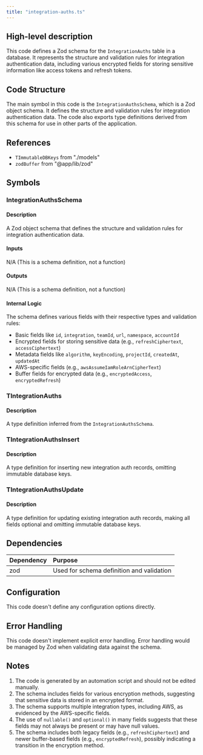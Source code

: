 ```yaml
---
title: "integration-auths.ts"
---
```


## High-level description
This code defines a Zod schema for the `IntegrationAuths` table in a database. It represents the structure and validation rules for integration authentication data, including various encrypted fields for storing sensitive information like access tokens and refresh tokens.

## Code Structure
The main symbol in this code is the `IntegrationAuthsSchema`, which is a Zod object schema. It defines the structure and validation rules for integration authentication data. The code also exports type definitions derived from this schema for use in other parts of the application.

## References
- `TImmutableDBKeys` from "./models"
- `zodBuffer` from "@app/lib/zod"

## Symbols

### IntegrationAuthsSchema
#### Description
A Zod object schema that defines the structure and validation rules for integration authentication data.

#### Inputs
N/A (This is a schema definition, not a function)

#### Outputs
N/A (This is a schema definition, not a function)

#### Internal Logic
The schema defines various fields with their respective types and validation rules:
- Basic fields like `id`, `integration`, `teamId`, `url`, `namespace`, `accountId`
- Encrypted fields for storing sensitive data (e.g., `refreshCiphertext`, `accessCiphertext`)
- Metadata fields like `algorithm`, `keyEncoding`, `projectId`, `createdAt`, `updatedAt`
- AWS-specific fields (e.g., `awsAssumeIamRoleArnCipherText`)
- Buffer fields for encrypted data (e.g., `encryptedAccess`, `encryptedRefresh`)

### TIntegrationAuths
#### Description
A type definition inferred from the `IntegrationAuthsSchema`.

### TIntegrationAuthsInsert
#### Description
A type definition for inserting new integration auth records, omitting immutable database keys.

### TIntegrationAuthsUpdate
#### Description
A type definition for updating existing integration auth records, making all fields optional and omitting immutable database keys.

## Dependencies
| Dependency | Purpose |
|:-----------|:--------|
| zod | Used for schema definition and validation |

## Configuration
This code doesn't define any configuration options directly.

## Error Handling
This code doesn't implement explicit error handling. Error handling would be managed by Zod when validating data against the schema.

## Notes
1. The code is generated by an automation script and should not be edited manually.
2. The schema includes fields for various encryption methods, suggesting that sensitive data is stored in an encrypted format.
3. The schema supports multiple integration types, including AWS, as evidenced by the AWS-specific fields.
4. The use of `nullable()` and `optional()` in many fields suggests that these fields may not always be present or may have null values.
5. The schema includes both legacy fields (e.g., `refreshCiphertext`) and newer buffer-based fields (e.g., `encryptedRefresh`), possibly indicating a transition in the encryption method.
